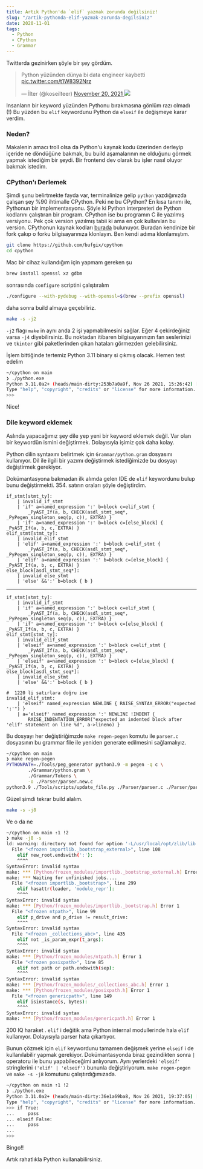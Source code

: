 ```yaml
---
title: Artık Python'da `elif` yazmak zorunda değilsiniz!
slug: "/artik-pythonda-elif-yazmak-zorunda-degilsiniz"
date: 2020-11-01
tags:
  - Python
  - CPython
  - Grammar
---
```


Twitterda gezinirken şöyle bir şey gördüm.

<blockquote class="twitter-tweet">
  <p lang="tr" dir="ltr">
    Python yüzünden dünya bi data engineer kaybetti
    <a href="https://t.co/t1W8392Nrz">pic.twitter.com/t1W8392Nrz</a>
  </p>
  &mdash; İlter (@koseilteer) <a href="https://twitter.com/koseilteer/status/1461979376199819266?ref_src=twsrc%5Etfw">
    November 20, 2021
  </a>
  <img src="./tw_image.jpg" />
</blockquote>
<script
  async
  src="https://platform.twitter.com/widgets.js"
  charset="utf-8"
></script>

Insanların bir keyword yüzünden Pythonu bırakmasına gönlüm razı olmadı (!)
Bu yüzden bu `elif` keywordunu Python da `elseif` ile değişmeye karar verdim.

### Neden?

Makalenin amacı troll olsa da Python'u kaynak kodu üzerinden derleyip içeride ne döndüğüne bakmak, bu build
aşamalarının ne olduğunu görmek yapmak istediğim bir şeydi. Bir frontend dev olarak bu işler nasıl oluyor bakmak istedim.

### CPython'ı Derlemek

Şimdi şunu belirtmekte fayda var, terminalinize gelip `python` yazdığınızda çalışan şey %90 ihtimalle CPython. Peki ne bu CPython?
En kısa tanımı ile, Pythonun bir implementasyonu. Şöyle ki Python interpreteri de Python kodlarını çalıştıran bir program. CPython ise
bu programın C ile yazılmış versiyonu. Pek çok version yazılmış tabii ki ama en çok kullanılan bu version. CPythonun kaynak kodları
[burada](https://github.com/python/cpython) bulunuyor. Buradan kendinize bir fork çakıp o forku bilgisayarınıza klonlayın. Ben kendi adıma
klonlamıştım.

```bash
git clone https://github.com/bufgix/cpython
cd cpython
```

Mac bir cihaz kullandığım için yapmam gereken şu

```bash
brew install openssl xz gdbm
```

sonrasında `configure` scriptini çalıştıralım

```bash
./configure --with-pydebug --with-openssl=$(brew --prefix openssl)
```

daha sonra build almaya geçebiliriz.

```bash
make -s -j2
```

`-j2` flagı `make` in aynı anda 2 işi yapmabilmesini sağlar. Eğer 4 çekirdeğiniz varsa `-j4` diyebilirsiniz.
Bu noktadan itibaren bilgisayarınızın fan seslerinizi ve `tkinter` gibi paketlerinden çıkan hataları görmezden gelebilirsiniz.

İşlem bittiğinde tertemiz Python 3.11 binary si çıkmış olacak. Hemen test edelim

```bash
~/cpython on main
❯ ./python.exe
Python 3.11.0a2+ (heads/main-dirty:253b7a0a9f, Nov 26 2021, 15:26:42) [Clang 12.0.5 (clang-1205.0.22.11)] on darwin
Type "help", "copyright", "credits" or "license" for more information.
>>>
```

Nice!

### Dile keyword eklemek

Aslında yapacağımız şey dile yep yeni bir keyword eklemek değil. Var olan bir keywordün ismini değiştirmek. Dolayısıyla
işimiz çok daha kolay.

Python dilin syntaxını belirtmek için `Grammar/python.gram` dosyasını kullanıyor. Dil ile ilgili bir yazımı değiştirmek istediğimizde
bu dosyayı değiştirmek gerekiyor.

Dokümantasyona bakmadan ilk alımda gelen IDE de `elif` keywordunu bulup bunu değiştirmekti. 354. satırın oraları şöyle değiştirdim.

```gram {8-10}
if_stmt[stmt_ty]:
    | invalid_if_stmt
    | 'if' a=named_expression ':' b=block c=elif_stmt {
        _PyAST_If(a, b, CHECK(asdl_stmt_seq*, _PyPegen_singleton_seq(p, c)), EXTRA) }
    | 'if' a=named_expression ':' b=block c=[else_block] { _PyAST_If(a, b, c, EXTRA) }
elif_stmt[stmt_ty]:
    | invalid_elif_stmt
    | 'elif' a=named_expression ':' b=block c=elif_stmt {
        _PyAST_If(a, b, CHECK(asdl_stmt_seq*, _PyPegen_singleton_seq(p, c)), EXTRA) }
    | 'elif' a=named_expression ':' b=block c=[else_block] { _PyAST_If(a, b, c, EXTRA) }
else_block[asdl_stmt_seq*]:
    | invalid_else_stmt
    | 'else' &&':' b=block { b }

```

---

```gram {8-10}
if_stmt[stmt_ty]:
    | invalid_if_stmt
    | 'if' a=named_expression ':' b=block c=elif_stmt {
        _PyAST_If(a, b, CHECK(asdl_stmt_seq*, _PyPegen_singleton_seq(p, c)), EXTRA) }
    | 'if' a=named_expression ':' b=block c=[else_block] { _PyAST_If(a, b, c, EXTRA) }
elif_stmt[stmt_ty]:
    | invalid_elif_stmt
    | 'elseif' a=named_expression ':' b=block c=elif_stmt {
        _PyAST_If(a, b, CHECK(asdl_stmt_seq*, _PyPegen_singleton_seq(p, c)), EXTRA) }
    | 'elseif' a=named_expression ':' b=block c=[else_block] { _PyAST_If(a, b, c, EXTRA) }
else_block[asdl_stmt_seq*]:
    | invalid_else_stmt
    | 'else' &&':' b=block { b }

#  1220 li satırlara doğru ise
invalid_elif_stmt:
    | 'elseif' named_expression NEWLINE { RAISE_SYNTAX_ERROR("expected ':'") }
    | a='elseif' named_expression ':' NEWLINE !INDENT {
        RAISE_INDENTATION_ERROR("expected an indented block after 'elif' statement on line %d", a->lineno) }

```

Bu dosyayı her değiştiriğimzde `make regen-pegen` komutu ile `parser.c` dosyasının bu grammar file ile
yeniden generate edilmesini sağlamalıyız.

```bash
~/cpython on main
❯ make regen-pegen
PYTHONPATH=./Tools/peg_generator python3.9 -m pegen -q c \
		./Grammar/python.gram \
		./Grammar/Tokens \
		-o ./Parser/parser.new.c
python3.9 ./Tools/scripts/update_file.py ./Parser/parser.c ./Parser/parser.new.c

```

Güzel şimdi tekrar build alalım.

```bash
make -s -j8
```

Ve o da ne

```bash
~/cpython on main ⇡1 !2
❯ make -j8 -s
ld: warning: directory not found for option '-L/usr/local/opt/zlib/lib'
  File "<frozen importlib._bootstrap_external>", line 108
    elif new_root.endswith(':'):
    ^^^^
SyntaxError: invalid syntax
make: *** [Python/frozen_modules/importlib._bootstrap_external.h] Error 1
make: *** Waiting for unfinished jobs....
  File "<frozen importlib._bootstrap>", line 299
    elif hasattr(loader, 'module_repr'):
    ^^^^
SyntaxError: invalid syntax
make: *** [Python/frozen_modules/importlib._bootstrap.h] Error 1
  File "<frozen ntpath>", line 99
    elif p_drive and p_drive != result_drive:
    ^^^^
SyntaxError: invalid syntax
  File "<frozen _collections_abc>", line 435
    elif not _is_param_expr(t_args):
    ^^^^
SyntaxError: invalid syntax
make: *** [Python/frozen_modules/ntpath.h] Error 1
  File "<frozen posixpath>", line 85
    elif not path or path.endswith(sep):
    ^^^^
SyntaxError: invalid syntax
make: *** [Python/frozen_modules/_collections_abc.h] Error 1
make: *** [Python/frozen_modules/posixpath.h] Error 1
  File "<frozen genericpath>", line 149
    elif isinstance(s, bytes):
    ^^^^
SyntaxError: invalid syntax
make: *** [Python/frozen_modules/genericpath.h] Error 1

```

200 IQ haraket . `elif` i değitik ama Python internal modullerinde hala `elif` kullanıyor. Dolayısıyla parser hata çıkartıyor.

Bunun çözmek için `elif` keywordunu tamamen değişmek yerine `elseif` i de kullanılabilir yapmak gerekiyor. Dokümantasyonda biraz gezindikten sonra
`|` operatoru ile bunu yapabileceğimi anlıyorum. Aynı yerlerdeki `'elseif'` stringlerini `('elif' | 'elseif')` bununla değiştiriyorum. `make regen-pegen`
ve `make -s -j8` komutunu çalıştırdığımızada.

```bash
~/cpython on main ⇡1 !2
❯ ./python.exe
Python 3.11.0a2+ (heads/main-dirty:36e1a69ba8, Nov 26 2021, 19:37:05) [Clang 12.0.5 (clang-1205.0.22.11)] on darwin
Type "help", "copyright", "credits" or "license" for more information.
>>> if True:
...     pass
... elseif False:
...     pass
...
>>>
```

Bingo!!

Artık rahatlıkla Python kullanabilirsiniz. 
